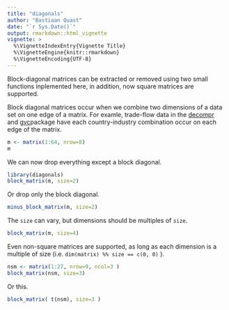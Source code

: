 ```yaml
---
title: "diagonals"
author: "Bastiaan Quast"
date: "`r Sys.Date()`"
output: rmarkdown::html_vignette
vignette: >
  %\VignetteIndexEntry{Vignette Title}
  %\VignetteEngine{knitr::rmarkdown}
  %\VignetteEncoding{UTF-8}
---
```


Block-diagonal matrices can be extracted or removed using two small functions inplemented here, in addition, now square matrices are supported.

Block diagonal matrices occur when we combine two dimensions of a data set on one edge of a matrix. For examle, trade-flow data in the [decompr](http://cran.r-project.org/web/packages/decompr/index.html) and [gvc](http://cran.r-project.org/web/packages/gvc/index.html)package have each country-industry combination occur on each edge of the matrix.

```r
m <- matrix(1:64, nrow=8)
m
```

We can now drop everything except a block diagonal.

```r
library(diagonals)
block_matrix(m, size=2)
```

Or drop only the block diagonal.

```r
minus_block_matrix(m, size=2)
```

The `size` can vary, but dimensions should be multiples of `size`.

```r
block_matrix(m, size=4)
```

Even non-square matrices are supported, as long as each dimension is a multiple of size (i.e. `dim(matrix) %% size == c(0, 0)` ).

```r
nsm <- matrix(1:27, nrow=9, ncol=3 )
block_matrix(nsm, size=3)
```

Or this.

```r
block_matrix( t(nsm), size=3 )
```
